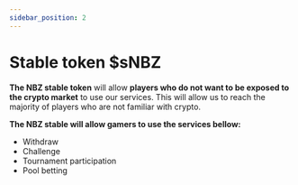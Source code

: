 ```yaml
---
sidebar_position: 2
---
```


# Stable token $sNBZ

**The NBZ stable token** will allow **players who do not want to be exposed to the crypto market** to use our services. This will allow us to reach the majority of players who are not familiar with crypto.

**The NBZ stable will allow gamers to use the services bellow:**

- Withdraw
- Challenge
- Tournament participation
- Pool betting

